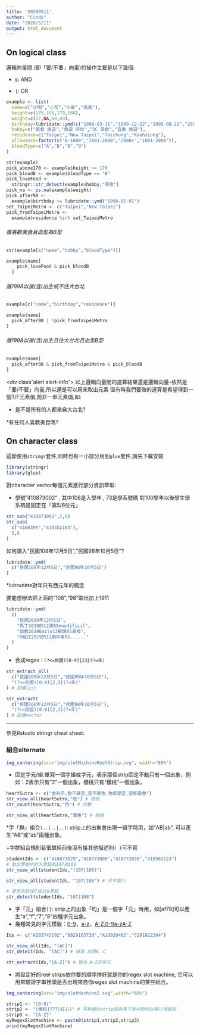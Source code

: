 ---
title: '20200511'
author: "Cindy"
date: "2020/5/11"
output: html_document
---

## On logical class
邏輯向量間 (即「要/不要」向量)的操作主要是以下幾個:

  * `&`: AND
  
  * `|`: OR
  
```{r}
example <- list(
  name=c("小明","小花","小新","美美"),
  height=c(175,166,170,160),
  weight=c(77,NA,60,43),
  birthday=lubridate::ymd(c("1998-03-11","1999-12-22","1995-08-22","2001-10-10")),
  hobby=c("美食 旅遊","旅遊 時尚","3C 美食","音樂 旅遊"),
  residence=c("Taipei","New Taipei","Taichung","Kaohsiung"),
  allowance=factor(c("0-1000","1001-2000","2000+","1001-2000")),
  bloodType=c("A","B","B","O")
)
```

```{r}
str(example)
pick_above170 <- example$height >= 170
pick_bloodB <- example$bloodType == "B"
pick_loveFood <-
  stringr::str_detect(example$hobby,"美食")
pick_na <- is.na(example$weight)
pick_after98 <-
  example$birthday >= lubridate::ymd("1998-01-01")
set_TaipeiMetro <- c("Taipei","New Taipei")
pick_fromTaipeiMetro <-
  example$residence %in% set_TaipeiMetro

```

###### 誰喜歡美食且血型為B型{-}

```{r}
str(example[c("name","hobby","bloodType")])

example$name[
    pick_loveFood & pick_bloodB
  ]
```

###### 誰1998以後(含)出生或不住大台北{-}

```{r}
example[c("name","birthday","residence")]

example$name[
  pick_after98 | !pick_fromTaipeiMetro
]
```

###### 誰1998以後(含)出生且住大台北且血型B型{-}

```{r}
example$name[
  pick_after98 & pick_fromTaipeiMetro & pick_bloodB
]
```

<div class"alert alert-info">
以上邏輯向量間的運算結果還是邏輯向量--依然是「要/不要」向量,所以還是可以用來取出元素 但有時我們要做的運算是希望得到一個T/F元素值,而非一串元素值,如:

  * 是不是所有的人都來自大台北?
  
  *有任何人喜歡美食嗎?
  
  
  
  
## On character class

這節使用`stringr`套件,同時也有一小部分用到`glue`套件,請先下載安裝

```{r}
library(stringr)
library(glue)
```

對character vector每個元素進行部分資訊萃取:

  * 學號"410873002" , 其中108是入學年 , 73是學系號碼
    對100學年以後學生學系碼是固定在「第5/6位元」
    
```{r}
str_sub("410873002",5,6)
str_sub(
  c("4108399","410552103"),
  5,6
)
```








如何讀入"民國108年12月5日","民國98年10月5日"?

```{r}
lubridate::ymd(
  c("民國108年12月5日","民國98年10月5日")
)
```

  *lubrudate對年只有西元年的概念
  
要能想辦法把上面的"108","98"取出加上1911



```{r}
lubridate::ymd(
  c(
    "民國2019年12月5日",
    "馬丁2019的12課05muydificil",
    "助教2019Emily12解說05真棒",
    "R程式2019的12期中考05......"
  )
)
```


















* 合成regex : `(?<=民國)[0-9]{23}(?=年)`

```{r}
str_extract_all(
  c("民國108年12月5日","民國98年10月5日"),
  "(?<=民國)[0-9]{2,3}(?=年)"
) # 回傳list

str_extract(
  c("民國108年12月5日","民國98年10月5日"),
  "(?<=民國)[0-9]{2,3}(?=年)"
) # 回傳vector

```

***

參見Rstudio stringr cheat sheet:

### 組合alternate

```{r, eval=T, echo=F, results="asis"}
img_centering(src="img/slotMachineReelStrip.svg", width="60%")
```



* <span class="alert-info">固定字元/組</span>:單寫一個字組或字元，表示那個strip固定不動只有一個出象，例如：2表示只有“2”一個出象，櫻桃只有“櫻桃”一個出象。

```{r}
heartSutra <- c("舍利子,色不異空,空不異色,色即是空,空即是色")
str_view_all(heartSutra,"色") # 檢視
str_count(heartSutra,"色") # 計數

str_view_all(heartSutra,"異色") # 檢視 
```


*<span class="alert-info">字「群」組合`(..|..|..)`</span>:
strip上的出象會出現一組字時用，如“AB|ab”, 可以產生“AB”或“ab”兩種出象。

  +字群組合規則若很單純前後沒有接其他描述則`( )`可不寫
```{r}
studentIds <- c("410873029","410773005","410772035","410562123")
# 取出學號中的入學屆為107或108
str_view_all(studentIds,"(107|108)")

str_view_all(studentIds, "107|108") # 可不寫()

# 是否來自107或108學屆
str_detect(studentIds, "107|108")
```

* <span class="alert-info">字「元」組合`[]`</span>: strip上的出象「均」是一個字「元」時用，如[af78]可以產生“a”,“f”,“7”,“8”四種字元出象。
 + 幾種常見的字元模版：[0-9](或[:digit:])，[a-z](或[:lower:])，[A-Z](或[:upper:]),[0-9a-zA-Z](或[:alnum:])
 
```{r}
Ids <- c("A283743192","B829103720","A10920402","C291022384")

str_view_all(Ids, "[AC]")
str_detect(Ids, "[AC]") # 偵測 出現A、C

str_extract(Ids,"[A-Z]") # 取出 A-Z的字元
```


  * 將設定好的reel strips依你要的順序排好就是你的regex slot machine, 它可以用來驗證字串裡頭是否出現來自你regex slot machine的某些組合。


```{r, eval=T, echo=F, results="asis"}
img_centering(src="img/slotMachine2.svg",width="60%")
```


```{r}
strip1 <- "[0-9]"
strip2 <- "(櫻桃|777|紅心)" # 字群組合strip因為等下放中間所以用()括起來
strip3 <- "[A-Z]"
myRegexSlotMachine <- paste0(strip1,strip2,strip3)
print(myRegexSlotMachine)
```